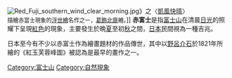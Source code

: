 [[File:Red_Fuji_southern_wind_clear_morning.jpg|thumb]]》之〈[[凱風快晴|凱風快晴]]〉<br /><span style="font-size:90%;">描繪赤富士現象的[[浮世繪|浮世繪]]名作之一，[[葛飾北齋|葛飾北齋]]繪。</span>]]
'''赤富士'''是指[[富士山|富士山]]在清晨[[日光|日光]]的照耀下呈現[[紅色|紅色]]的現象，主要發生於晩[[夏|夏]]至初[[秋|秋]]之間，[[日本|日本]]民間視為一種吉兆。

日本至今有不少以赤富士作為繪畫題材的作品傳世，其中以[[野呂介石|野呂介石]]於1821年所繪的《紅玉芙蓉峰圖》被認為是最早的畫作之一。
{{Japan-stub}}
{{富士山}}
[[Category:富士山|Category:富士山]]
[[Category:自然現象|Category:自然現象]]
